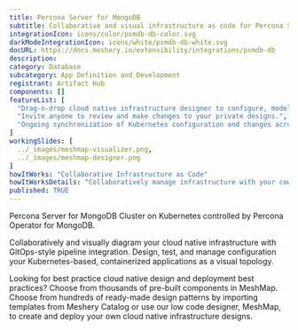 ```yaml
---
title: Percona Server for MongoDB
subtitle: Collaborative and visual infrastructure as code for Percona Server for MongoDB
integrationIcon: icons/color/psmdb-db-color.svg
darkModeIntegrationIcon: icons/white/psmdb-db-white.svg
docURL: https://docs.meshery.io/extensibility/integrations/psmdb-db
description: 
category: Database
subcategory: App Definition and Development
registrant: Artifact Hub
components: []
featureList: [
  "Drag-n-drop cloud native infrastructure designer to configure, model, and deploy your workloads.",
  "Invite anyone to review and make changes to your private designs.",
  "Ongoing synchronization of Kubernetes configuration and changes across any number of clusters."
]
workingSlides: [
  ../_images/meshmap-visualizer.png,
  ../_images/meshmap-designer.png
]
howItWorks: "Collaborative Infrastructure as Code"
howItWorksDetails: "Collaboratively manage infrastructure with your coworkers synchronously sharing the same designs."
published: TRUE
---
```

<p>
Percona Server for MongoDB Cluster on Kubernetes controlled by Percona Operator for MongoDB.
</p>
<p>
    Collaboratively and visually diagram your cloud native infrastructure with GitOps-style pipeline integration. Design, test, and manage configuration your Kubernetes-based, containerized applications as a visual topology.
</p>
<p>
    Looking for best practice cloud native design and deployment best practices? Choose from thousands of pre-built components in MeshMap. Choose from hundreds of ready-made design patterns by importing templates from Meshery Catalog or use our low code designer, MeshMap, to create and deploy your own cloud native infrastructure designs.
</p>
